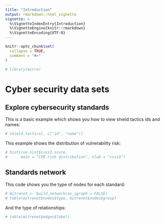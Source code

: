 ```yaml
---
title: "Introduction"
output: rmarkdown::html_vignette
vignette: >
  %\VignetteIndexEntry{Introduction}
  %\VignetteEngine{knitr::rmarkdown}
  %\VignetteEncoding{UTF-8}
---
```


```r
knitr::opts_chunk$set(
  collapse = TRUE,
  comment = "#>"
)
```

```r
# library(mitre)
```

# Cyber security data sets

## Explore cybersecurity standards

This is a basic example which shows you how to view shield tactics ids and names:

```r
# shield.tactics[, c("id", "name")]
```

This example shows the distribution of vulnerability risk:

```r
# hist(cve.nist$cvss3.score, 
#      main = "CVE risk distribution", xlab = "cvss3")
```


## Standards network

This code shows you the type of nodes for each standard:

```r
# mitrenet <- build_network(as_igraph = FALSE)
# table(mitrenet$nodes$type, mitrenet$nodes$group)
```

And the type of relationships:
```r
# table(mitrenet$edges$label)
```
